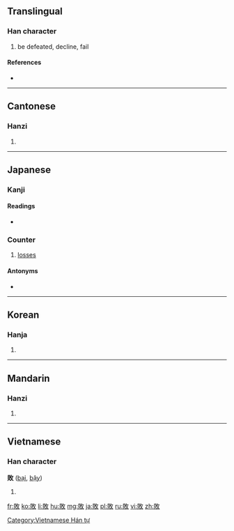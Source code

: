 {{also|败}}
==Translingual==

===Han character===
{{Han char|rn=66|rad=攴|as=07|sn=11|four=6884<sub>0</sub>|canj=月金人大 (BCOK)}}

# be defeated, decline, fail

====References====
* {{Han ref|kx=0471.150|dkj=13227|dj=0824.020|hdz=21462.020|uh=6557|ud=25943|bh=B1D1|bd=45521}}

----

==Cantonese==

===Hanzi===
{{yue-hanzi|jyut=|y=baai6|sim=败}}

# {{defn|lang=yue|sort=攴07}}

----

==Japanese==

===Kanji===
{{ja-kanji|grade=4|rs=攴07}}

====Readings====
* {{ja-readings|on=[[はい]] (hai), [[ばい]] (bai)|kun=[[やぶれる]] (yabureru), [[やぶる]] (yaburu)}}

===Counter===
{{ja-pos|k|counter|hira=はい|rom=-hai}}

# [[loss]]es

====Antonyms====
* {{l|ja|勝}}

----

==Korean==

===Hanja===
{{ko-hanja|hangeul=패|eumhun=|rv=pae|mr=p'ae|y=phay}}

# {{defn|lang=ko|sort=攴07}}

----

==Mandarin==

===Hanzi===
{{cmn-hanzi|sim=败|pin=[[bài]] ([[bai4]]), [[jiāo]] ([[jiao1]])|wg=pai<sup>4</sup>, chiao<sup>1</sup>}}

# {{defn|lang=cmn|sort=攴07}}

----

==Vietnamese==

===Han character===
'''敗''' ([[bại]], [[bậy]])

# {{defn|lang=vi}}

[[Category:Vietnamese Hán tự]]

[[fr:敗]]
[[ko:敗]]
[[li:敗]]
[[hu:敗]]
[[mg:敗]]
[[ja:敗]]
[[pl:敗]]
[[ru:敗]]
[[vi:敗]]
[[zh:敗]]